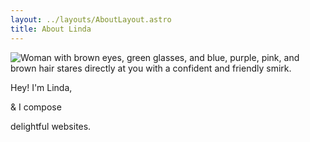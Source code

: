 ```yaml
---
layout: ../layouts/AboutLayout.astro
title: About Linda
---
```



<section class="intro">
  <Image
    src={profilePic}
    class="selfie"
    alt="Woman with brown eyes, green glasses, and blue, purple, pink, and brown hair stares directly at you with a confident and friendly smirk."
    loading="eager"
  />

<p class="gradient-text">Hey! I'm Linda,</p>
<p class="gradient-text">& I compose</p>
<p class="gradient-text"><span>delightful</span> websites.</p>
</section>
